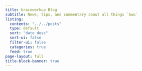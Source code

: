```yaml
---
title: brainworkup Blog
subtitle: News, tips, and commentary about all things `bwu`
listing:
  contents: "../../posts"
  type: default
  sort: "date desc"
  sort-ui: false
  filter-ui: false
  categories: true
  feed: true
page-layout: full
title-block-banner: true
---
```

